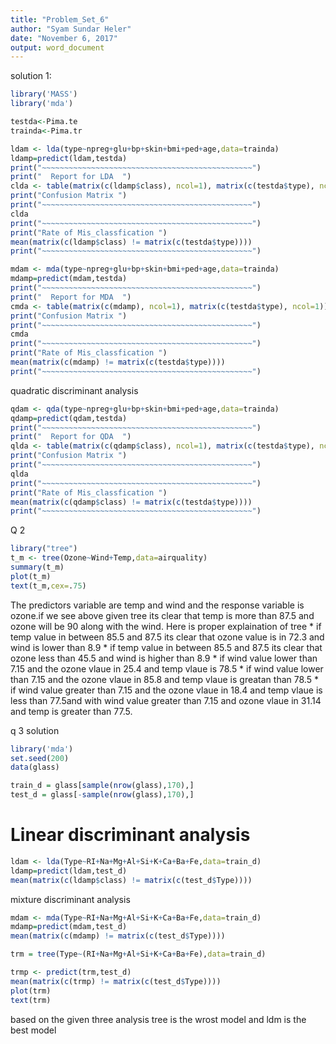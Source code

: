 ---
title: "Problem_Set_6"
author: "Syam Sundar Heler"
date: "November 6, 2017"
output: word_document
---
solution 1:
```{r}

library('MASS')
library('mda')

testda<-Pima.te
trainda<-Pima.tr

ldam <- lda(type~npreg+glu+bp+skin+bmi+ped+age,data=trainda)
ldamp=predict(ldam,testda)
print("~~~~~~~~~~~~~~~~~~~~~~~~~~~~~~~~~~~~~~~~~~~~~~~")
print("  Report for LDA  ")
clda <- table(matrix(c(ldamp$class), ncol=1), matrix(c(testda$type), ncol=1))
print("Confusion Matrix ")
print("~~~~~~~~~~~~~~~~~~~~~~~~~~~~~~~~~~~~~~~~~~~~~~~")
clda
print("~~~~~~~~~~~~~~~~~~~~~~~~~~~~~~~~~~~~~~~~~~~~~~~")
print("Rate of Mis_classfication ")
mean(matrix(c(ldamp$class) != matrix(c(testda$type))))
print("~~~~~~~~~~~~~~~~~~~~~~~~~~~~~~~~~~~~~~~~~~~~~~~")

```

```{r}
mdam <- mda(type~npreg+glu+bp+skin+bmi+ped+age,data=trainda)
mdamp=predict(mdam,testda)
print("~~~~~~~~~~~~~~~~~~~~~~~~~~~~~~~~~~~~~~~~~~~~~~~")
print("  Report for MDA  ")
cmda <- table(matrix(c(mdamp), ncol=1), matrix(c(testda$type), ncol=1))
print("Confusion Matrix ")
print("~~~~~~~~~~~~~~~~~~~~~~~~~~~~~~~~~~~~~~~~~~~~~~~")
cmda
print("~~~~~~~~~~~~~~~~~~~~~~~~~~~~~~~~~~~~~~~~~~~~~~~")
print("Rate of Mis_classfication ")
mean(matrix(c(mdamp) != matrix(c(testda$type))))
print("~~~~~~~~~~~~~~~~~~~~~~~~~~~~~~~~~~~~~~~~~~~~~~~")

```
quadratic discriminant analysis

```{r}

qdam <- qda(type~npreg+glu+bp+skin+bmi+ped+age,data=trainda)
qdamp=predict(qdam,testda)
print("~~~~~~~~~~~~~~~~~~~~~~~~~~~~~~~~~~~~~~~~~~~~~~~")
print("  Report for QDA  ")
qlda <- table(matrix(c(qdamp$class), ncol=1), matrix(c(testda$type), ncol=1))
print("Confusion Matrix ")
print("~~~~~~~~~~~~~~~~~~~~~~~~~~~~~~~~~~~~~~~~~~~~~~~")
qlda
print("~~~~~~~~~~~~~~~~~~~~~~~~~~~~~~~~~~~~~~~~~~~~~~~")
print("Rate of Mis_classfication ")
mean(matrix(c(qdamp$class) != matrix(c(testda$type))))
print("~~~~~~~~~~~~~~~~~~~~~~~~~~~~~~~~~~~~~~~~~~~~~~~")

```




Q 2 
```{r}
library("tree")
t_m <- tree(Ozone~Wind+Temp,data=airquality)
summary(t_m)
plot(t_m)
text(t_m,cex=.75)
```



The predictors variable are temp and wind and the response variable is ozone.if we see above given tree its clear that temp is more than 87.5 and ozone will be 90 along with the wind.
Here is proper explaination of tree 
* if temp value in between 85.5 and 87.5 its clear that ozone value is in 72.3 and wind is lower than 8.9
* if temp value in between 85.5 and 87.5 its clear that ozone less than 45.5 and wind is higher than 8.9
* if wind value lower than 7.15 and the  ozone vlaue in 25.4 and temp vlaue is 78.5
* if wind value lower than 7.15 and  the ozone vlaue in 85.8 and temp vlaue is greatan than 78.5
* if wind value greater than 7.15 and  the ozone vlaue in 18.4 and temp vlaue is less than 77.5and with wind value greater than 7.15 and ozone vlaue in 31.14 and temp is greater than 77.5.


 
 
q 3 solution
 
```{r}
library('mda')
set.seed(200)
data(glass)

train_d = glass[sample(nrow(glass),170),]
test_d = glass[-sample(nrow(glass),170),]
```

# Linear discriminant analysis

```{r}
ldam <- lda(Type~RI+Na+Mg+Al+Si+K+Ca+Ba+Fe,data=train_d)
ldamp=predict(ldam,test_d)
mean(matrix(c(ldamp$class) != matrix(c(test_d$Type))))

```

mixture discriminant analysis
```{r}
mdam <- mda(Type~RI+Na+Mg+Al+Si+K+Ca+Ba+Fe,data=train_d)
mdamp=predict(mdam,test_d)
mean(matrix(c(mdamp) != matrix(c(test_d$Type))))

```

```{r}
trm = tree(Type~(RI+Na+Mg+Al+Si+K+Ca+Ba+Fe),data=train_d)

trmp <- predict(trm,test_d)
mean(matrix(c(trmp) != matrix(c(test_d$Type))))
plot(trm)
text(trm)
```

based on the given three analysis 
tree is the wrost model and ldm is the best model
